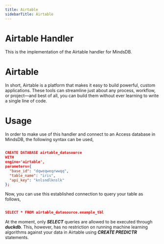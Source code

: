 ```yaml
---
title: Airtable
sidebarTitle: Airtable
---
```


# Airtable Handler

  This is the implementation of the Airtable handler for MindsDB.

# Airtable

  In short, Airtable is a platform that makes it easy to build powerful, custom applications. These tools can streamline just about any process, workflow, or project—and best of all, you can build them without   ever learning to write a single line of code.

# Usage

  In order to make use of this handler and connect to an Access database in MindsDB, the following syntax can be used,

  ```json

  CREATE DATABASE airtable_datasource
  WITH
  engine='airtable',
  parameters={
    "base_id": "dqweqweqrwwqq",
    "table_name": "iris",
    "api_key": "knlsndlknslk"
  };

  ```
  Now, you can use this established connection to query your table as follows,

  ```json

  SELECT * FROM airtable_datasource.example_tbl

  ```
  At the moment, only ***SELECT*** queries are allowed to be executed through ***duckdb***. This, however, has no restriction on running machine learning algorithms against your data in Airtable using
  ***CREATE PREDICTR*** statements.

